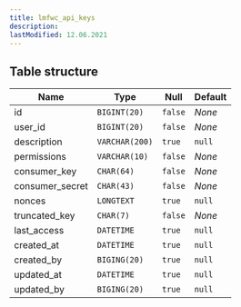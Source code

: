 ```yaml
---
title: lmfwc_api_keys
description:
lastModified: 12.06.2021
---
```


## Table structure

Name | Type | Null | Default
--- | --- | --- | --- |
id <i class="fas fa-key" title="Primary"></i> | `BIGINT(20)` | `false` | *None*
user_id | `BIGINT(20)` | `false` | *None*
description | `VARCHAR(200)` | `true` | `null`
permissions | `VARCHAR(10)` | `false` | *None*
consumer_key | `CHAR(64)` | `false` | *None*
consumer_secret | `CHAR(43)` | `false` | *None*
nonces | `LONGTEXT` | `true` | `null`
truncated_key | `CHAR(7)` | `false` | *None*
last_access | `DATETIME` | `true` | `null`
created_at | `DATETIME` | `true` | `null`
created_by | `BIGING(20)` | `true` | `null`
updated_at | `DATETIME` | `true` | `null`
updated_by | `BIGING(20)` | `true` | `null`
